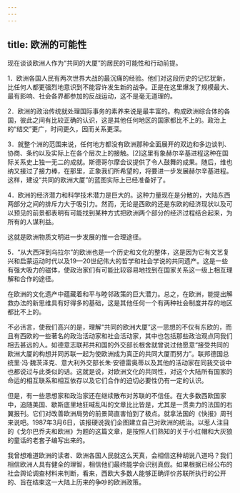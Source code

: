```yaml
---
---
---
```

title: 欧洲的可能性
---

现在谈谈欧洲人作为“共同的大厦”的居民的可能性和行动前提。

1．欧洲各国人民有两次世界大战的最沉痛的经验。他们对这段历史的记忆犹新，比任何人都更强烈地意识到不能容许发生新的战争。正是在这里爆发了规模最大、最有影响、社会各界都参加的反战运动，这不是毫无道理的。

2．欧洲的政治传统就处理国际事务的素养来说是最丰富的。构成欧洲综合体的各国，彼此之间有比较正确的认识，这是其他任何地区的国家都比不上的。政治上的“结交”更广，时间更久，因而关系更深。

3．就整个洲的范围来说，任何地方都没有欧洲那种全面展开的双边和多边谈判、协商、条约以及实际上在各个层次上的接触。[2]这里有象赫尔辛基进程这种在国际关系史上独一无二的成就。斯德哥尔摩会议提供了令人鼓舞的成果。随后，维也纳又接过了接力棒，在那里，正象我们所希望的，将要进一步发展赫尔辛基进程。这样，建设“共同的欧洲大厦”的蓝图实际上已经准备好了。

4．欧洲的经济潜力和科学技术潜力是巨大的。这种力量现在是分散的，大陆东西两部分之间的排斥力大于吸引力。然而，无论是西欧的还是东欧的经济现状以及可以预见的前景都表明有可能找到某种方式把欧洲两个部分的经济过程结合起来，为所有的人谋利益。

这就是欧洲物质文明进一步发展的惟一合理途径。

5．“从大西洋到乌拉尔”的欧洲也是一个历史和文化的整体，这是因为它有文艺复兴和启蒙运动时代以及19—20世纪伟大的哲学和社会学说的共同遗产。这是一些有强大吸力的磁体，使政治家们有可能比较容易地找到在国家关系这一级上相互理解和合作的途径。

在欧洲的文化遗产中蕴藏着和平与睦邻政策的巨大潜力。总之，在欧洲，能提出解救办法的新思维具有好得多的基础，这是其他任何一个有两种社会制度并存的地区都比不上的。

不必讳言，使我们高兴的是，理解“共同的欧洲大厦”这一思想的不仅有东欧的，而且有西欧的一些著名的政治活动家和社会活动家，其中也包括那些政治观点同我们相去甚远的人。如德意志联邦共和国的外交部长根舍就曾说过他愿意“接受共同的欧洲大厦的构想并同苏联一起为使欧洲成为真正的共同大厦而努力”。联邦德国总统里·冯·魏茨泽克、意大利外交部长朱·安德雷奥蒂以及其他的活动家在同我交谈中也都说过与此类似的话。这就是说，对欧洲文化的共同性，对这个大陆所有国家的命运的相互联系和相互依存以及它们合作的迫切必要性仍有一定的认识。

但是，有一些思想家和政治家还在继续散布对苏联的不信任。在大多数西欧国家中，追随美国、歇斯底里地狂喊乱叫的文章比比皆是，尤其是一贯卖力的法国的右翼报刊。它们对改善欧洲局势的前景简直害怕到了极点。就拿法国的《快报》周刊来说吧。1987年3月6日，该报硬说我们企图建立自己对欧洲的统治。以惹人注目的《戈尔巴乔夫和欧洲》为题的这篇文章，是按照人们熟知的关于小红帽和大灰狼的童话的老套子编写出来的。

我曾想难道欧洲的读者、欧洲各国人民就这么天真，会相信这种胡说八道吗？我们相信欧洲人具有健全的理智，相信他们最终能学会识别真假。如果根据已经公布的社会舆论调查材料来判断，看来，西欧大多数人能够正确评价苏联所执行的公开的、旨在结束这一大陆上历来的争吵的欧洲政策。